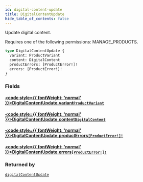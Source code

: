 ```yaml
---
id: digital-content-update
title: DigitalContentUpdate
hide_table_of_contents: false
---
```








Update digital content. 

Requires one of the following permissions: MANAGE_PRODUCTS.

```graphql
type DigitalContentUpdate {
  variant: ProductVariant
  content: DigitalContent
  productErrors: [ProductError!]!
  errors: [ProductError!]!
}
```


### Fields

#### [<code style={{ fontWeight: 'normal' }}>DigitalContentUpdate.<b>variant</b></code>](#)<Bullet />[`ProductVariant`](../../../developer/api-reference/objects/product-variant) <Badge class="secondary" text="object"/>
> 
> 

#### [<code style={{ fontWeight: 'normal' }}>DigitalContentUpdate.<b>content</b></code>](#)<Bullet />[`DigitalContent`](../../../developer/api-reference/objects/digital-content) <Badge class="secondary" text="object"/>
> 
> 

#### [<code style={{ fontWeight: 'normal' }}>DigitalContentUpdate.<b>productErrors</b></code>](#)<Bullet />[`[ProductError!]!`](../../../developer/api-reference/objects/product-error) <Badge class="secondary" text="non-null"/> <Badge class="secondary" text="object"/>
> 
> 

#### [<code style={{ fontWeight: 'normal' }}>DigitalContentUpdate.<b>errors</b></code>](#)<Bullet />[`[ProductError!]!`](../../../developer/api-reference/objects/product-error) <Badge class="secondary" text="non-null"/> <Badge class="secondary" text="object"/>
> 
> 



### Returned by

[`digitalContentUpdate`](../../../developer/api-reference/mutations/digital-content-update)  <Badge class="secondary" text="mutation"/>



